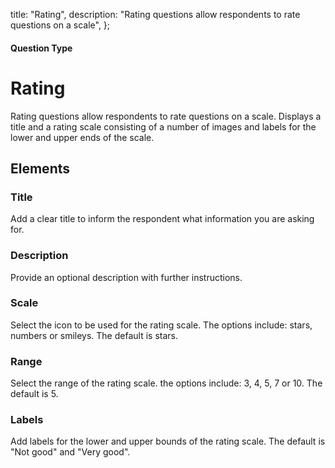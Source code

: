 
  title: "Rating",
  description: "Rating questions allow respondents to rate questions on a scale",
};

#### Question Type

# Rating

Rating questions allow respondents to rate questions on a scale. Displays a title and a rating scale consisting of a number of images and labels for the lower and upper ends of the scale.

<SurveyEmbed surveyUrl="https://app.formbricks.com/s/cx7u4n6hwvc3nztuk4vdezl9" />

## Elements
<MdxImage
  src={Rating}
  alt="Overview of Rating question type"
  quality="100"
  className="max-w-full rounded-lg sm:max-w-3xl"
/>

### Title
Add a clear title to inform the respondent what information you are asking for.

### Description
Provide an optional description with further instructions.

### Scale
Select the icon to be used for the rating scale. The options include: stars, numbers or smileys. The default is stars.

### Range
Select the range of the rating scale. the options include: 3, 4, 5, 7 or 10. The default is 5.

### Labels
Add labels for the lower and upper bounds of the rating scale. The default is "Not good" and "Very good".